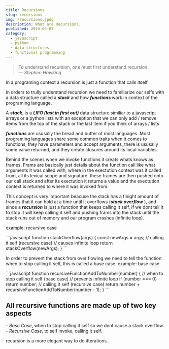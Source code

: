 ```yaml
---
title: Recursions
slug: recursions
img: /recursions.jpeg
description: What are Recursions.
published: 2024-04-07
category: 
  - javascript
  - python
  - data structures
  - functional programming
---
```


<blockquote cite="https://www.azquotes.com/quote/1335859" className="my-4 md:my-6">
<span>To understand recursion, one must first understand recursion.</span>
<footer><em className="bold text-xs">— Stephen Hawking</em></footer>
</blockquote>


In a programing context a recursion is just a function that calls itself. 

In orders to trully understand recursion we need to familiarize our selfs with a data structure called a <strong><em> stack</em> </strong> and how <strong><em> functions </em></strong> work in context of the programing language.

A <strong><em>stack</em></strong>, is a <strong><em>LIFO (last in first out)</em></strong> data structure similiar to a javascript arrays or a python lists with an exception that we can only add / remove items from the top of the stack or the last item if you think of arrays / lists

<strong><em>functions</em></strong> are ususally the bread and butter of most languages. Most programing languages share some common traits when it comes to functions, they have parameters and accept arguments, there is ususally some value returned, and they create closures around its local variables.

Behind the scenes when we invoke functions it creats whats knows as frames. Frams are basically just details about the function call like what arguments it was called with, where in the exectution context was it called from, all its lexical scope and signature. these frames are then pushed onto our call stack and after its exectution it returns a value and the exectution context is returned to where it was invoked from.

This concept is very important beacuse the stack has a finight amount of frames that it can hold at a time until it overflows (<em><strong>stack overflow</strong> </em>), and since a <strong><em>recursion</em></strong> is just a function that keeps calling it self, if we dont tell it to stop it will keep calling it self and pushing frams into the stack until the stack runs out of memory and our program crashes (infinite loop).

<Span> example: recursive case</Span>
<div>
```javascript
function stackOverflow(args) {
  const newArgs = args;
  // calling it self (recursive case)
  // causes infinite loop
  return stackOverflow(newArgs);
}
```
</div>

<span className="mb-4 block">In order to prevent the stack from over flowing we need to tell the function when to stop calling it self, this is called a base case.</span>
<Span> example: base case</Span>
<div>
```javascript
function recursiveFunctionAddToNumber(number) {
  // when to stop calling it self (base case)
  // prevents infinite loop
  if (number === 0)  return number;
  // calling it self (recursive case)
  return number + recursiveFunctionAddToNumber(number - 1);
}
```
</div>

<h2 className="mb-4">All recursive functions are made up of two key aspects</h2>
  - <em>Base Case</em>, when to stop calling it self so we dont cause a stack overflow.
  - <em>Recursive Case</em>, to self invoke, calling it self.

recursion is a more elegant way to do itterations.